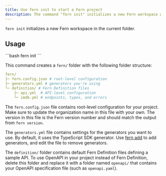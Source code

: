 ```yaml
---
title: Use fern init to start a Fern project
description: The command "fern init" initializes a new Fern workspace with a sample API definition and Fern configuration files.
---
```


`fern init` initializes a new Fern workspace in the current folder. 

## Usage

<CodeBlock title='Fern CLI command'>
```bash
fern init
```
</CodeBlock>

This command creates a `fern/` folder with the following folder structure:

```yaml
fern/
├─ fern.config.json # root-level configuration
├─ generators.yml # generators you're using
└─ definition/ # Fern Definition files
    ├─ api.yml  # API-level configuration
    └─ imdb.yml # endpoints, types, and errors
```

The `fern.config.json` file contains root-level configuration for your project. Make sure to update the organization name in this file with your own. The version in this file is the Fern version number and should match the output from `fern version`. 

The `generators.yml` file contains settings for the generators you want to use. By default, it uses the TypeScript SDK generator. Use [fern add](/learn/overview/cli/commands) to add generators, and edit the file to remove generators.

The `definition/` folder contains default Fern Definition files defining a sample API. To use OpenAPI in your project instead of Fern Definition, delete this folder and replace it with a folder named `openapi/` that contains your OpenAPI specification file (such as `openapi.yaml`). 